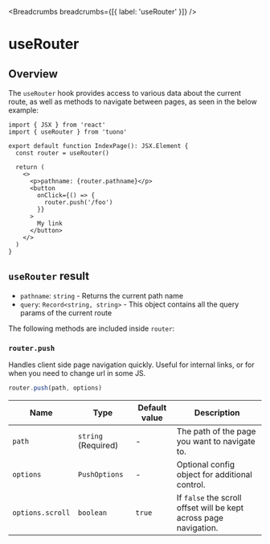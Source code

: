 
<MetaTags
  title="Tuono - useRouter"
  canonical="https://tuono.dev/documentation/functions/use-router"
/>


<Breadcrumbs breadcrumbs={[{ label: 'useRouter' }]} />

# useRouter

## Overview

The `useRouter` hook provides access to various data about the current route, as well as methods to navigate between pages, as seen in the below example:

```tsx
import { JSX } from 'react'
import { useRouter } from 'tuono'

export default function IndexPage(): JSX.Element {
  const router = useRouter()

  return (
    <>
      <p>pathname: {router.pathname}</p>
      <button
        onClick={() => {
          router.push('/foo')
        }}
      >
        My link
      </button>
    </>
  )
}
```

## `useRouter` result

- `pathname`: `string` - Returns the current path name
- `query`: `Record<string, string>` - This object contains all the query params of the current route

The following methods are included inside `router`:

### `router.push`

Handles client side page navigation quickly. Useful for internal links, or for when you need to change url in some JS.

```ts
router.push(path, options)
```

| Name             | Type                | Default value | Description                                                       |
| ---------------- | ------------------- | ------------- | ----------------------------------------------------------------- |
| `path`           | `string` (Required) | -             | The path of the page you want to navigate to.                     |
| `options`        | `PushOptions`       | -             | Optional config object for additional control.                    |
| `options.scroll` | `boolean`           | `true`        | If `false` the scroll offset will be kept across page navigation. |
